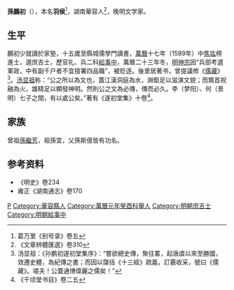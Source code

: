 '''孫鵬初'''（{{bd|?||?||}}），本名'''羽侯'''<ref>葛万里《别号录》卷五</ref>，湖南華容人<ref>《文章辨體匯選》卷310</ref>，晚明文学家。

== 生平 ==
鵬初少就讀於家塾，十五歲至縣城儒學門讀書，[[萬曆|萬曆]]十七年（1589年）中[[焦竑|焦竑]]榜進士，選庶吉士，歷官礼、兵二科[[給事中|給事中]]，萬曆二十三年冬，[[明神宗|明神宗]]因“兵部考選軍政，中有副千户者不宜擅署四品職”，被贬逐。後里居著书，曾提議修《[[儒藏|儒藏]]》<ref>汤显祖：《孙鹏初遂初堂集序》：“嘗欲總史傳，聚往畧，起唐虞以來至勝國，效遷史體，為紀傳之書；而因以櫽括《十三經》疏義，訂覈收采，號曰《儒藏》。嗟夫！公蓋通博偉麗之儒矣！”</ref>。[[汤显祖|汤显祖]]称：“公之所以為文也，蓋江漢洞庭為水，淵鉅足以滋演文貌；而鶉首祝融為火，雄精足以顯發神明。然則公之文為必傳，傳而必久。李（梦阳）、何（景明）七子之間，有以處公矣。”著有《遂初堂集》十卷<ref>《千顷堂书目》卷二五</ref>。

== 家族 ==
曾祖[[孫繼芳|孫繼芳]]，祖孫宜，父孫斯億皆有功名。

== 参考资料 ==
{{reflist}}
* 《明史》卷234
* 雍正《湖南通志》卷170

{{萬曆十七年己丑科殿試金榜}}

{{Authority control}}

{{DEFAULTSORT:Sun孫}}
[[Category:孫姓|P]]
[[Category:華容縣人|Category:華容縣人]]
[[Category:萬曆元年癸酉科舉人|Category:萬曆元年癸酉科舉人]]
[[Category:明朝庶吉士|Category:明朝庶吉士]]
[[Category:明朝給事中|Category:明朝給事中]]